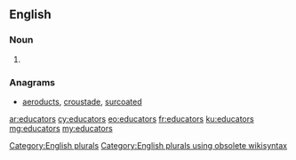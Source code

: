 ==English==

===Noun===
{{head|en}}

# {{plural of|educator}}

===Anagrams===
* [[aeroducts#English|aeroducts]], [[croustade#English|croustade]], [[surcoated#English|surcoated]]

[[Category:English plurals]][[Category:English plurals using obsolete wikisyntax]]

[[ar:educators]]
[[cy:educators]]
[[eo:educators]]
[[fr:educators]]
[[ku:educators]]
[[mg:educators]]
[[my:educators]]